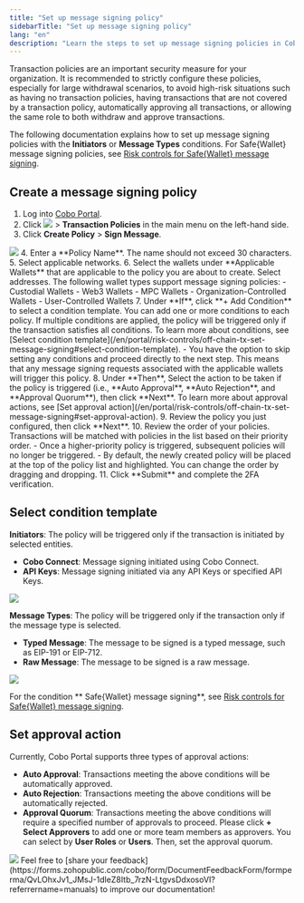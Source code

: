 ```yaml
---
title: "Set up message signing policy"
sidebarTitle: "Set up message signing policy"
lang: "en"
description: "Learn the steps to set up message signing policies in Cobo Portal."
---
```


<Note>Transaction policies are an important security measure for your organization. It is recommended to strictly configure these policies, especially for large withdrawal scenarios, to avoid high-risk situations such as having no transaction policies, having transactions that are not covered by a transaction policy, automatically approving all transactions, or allowing the same role to both withdraw and approve transactions.</Note>

<Note>The following documentation explains how to set up message signing policies with the **Initiators** or **Message Types** conditions. For Safe&#123;Wallet&#125; message signing policies, see [Risk controls for Safe&#123;Wallet&#125; message signing](/en/portal/risk-controls/safe-risk-controls).</Note>

## Create a message signing policy
1. Log into [Cobo Portal](https://portal.cobo.com/login).
2. Click <img src="/en/images/common/wallets_icon.svg" className="icon"/> > **Transaction Policies** in the main menu on the left-hand side.
3. Click **Create Policy** > **Sign Message**.
<img src="/en/images/risk-controls/create_policy.png" className="screenshot_full_screen"/>
4. Enter a **Policy Name**. The name should not exceed 30 characters.
5. Select applicable networks. 
6. Select the wallets under **Applicable Wallets** that are applicable to the policy you are about to create. Select addresses. The following wallet types support message signing policies:
   - Custodial Wallets
     - Web3 Wallets
   - MPC Wallets
     - Organization-Controlled Wallets
     - User-Controlled Wallets
7. Under **If**, click **+ Add Condition** to select a condition template. You can add one or more conditions to each policy. If multiple conditions are applied, the policy will be triggered only if the transaction satisfies all conditions. To learn more about conditions, see [Select condition template](/en/portal/risk-controls/off-chain-tx-set-message-signing#select-condition-template).
   - You have the option to skip setting any conditions and proceed directly to the next step. This means that any message signing requests associated with the applicable wallets will trigger this policy.
8. Under **Then**, Select the action to be taken if the policy is triggered (i.e., **Auto Approval**, **Auto Rejection**, and **Approval Quorum**), then click **Next**. To learn more about approval actions, see [Set approval action](/en/portal/risk-controls/off-chain-tx-set-message-signing#set-approval-action).
9. Review the policy you just configured, then click **Next**.
10. Review the order of your policies. Transactions will be matched with policies in the list based on their priority order.
      - Once a higher-priority policy is triggered, subsequent policies will no longer be triggered.
      - By default, the newly created policy will be placed at the top of the policy list and highlighted. You can change the order by dragging and dropping.
11. Click **Submit** and complete the 2FA verification.

## Select condition template <a id="select-condition-template"></a>

**Initiators**: The policy will be triggered only if the transaction is initiated by selected entities.
- **Cobo Connect**: Message signing initiated using Cobo Connect.
- **API Keys**: Message signing initiated via any API Keys or specified API Keys.
<img src="/en/images/risk-controls/message-signing-initiators.png" className="screenshot_full_screen"/>

**Message Types**: The policy will be triggered only if the transaction only if the message type is selected.
- **Typed Message**: The message to be signed is a typed message, such as EIP-191 or EIP-712.
- **Raw Message**: The message to be signed is a raw message.
<img src="/en/images/risk-controls/message-type.png" className="screenshot_full_screen"/>

<Info>For the condition ** Safe&#123;Wallet&#125; message signing**, see [Risk controls for Safe&#123;Wallet&#125; message signing](/en/portal/risk-controls/safe-risk-controls).</Info>

## Set approval action <a id="set-approval-action"></a>
Currently, Cobo Portal supports three types of approval actions:
- **Auto Approval**: Transactions meeting the above conditions will be automatically approved.
- **Auto Rejection**: Transactions meeting the above conditions will be automatically rejected.
- **Approval Quorum**: Transactions meeting the above conditions will require a specified number of approvals to proceed. Please click **+ Select Approvers** to add one or more team members as approvers. You can select by **User Roles** or **Users**. Then, set the approval quorum.

<img src="/en/images/risk-controls/approval-action.png" className="screenshot_full_screen"/>
<Tip>Feel free to [share your feedback](https://forms.zohopublic.com/cobo/form/DocumentFeedbackForm/formperma/QvLOhxJv1_JMsJ-1dleZ8Itb_7rzN-LtgvsDdxosoVI?referrername=manuals) to improve our documentation!</Tip>
